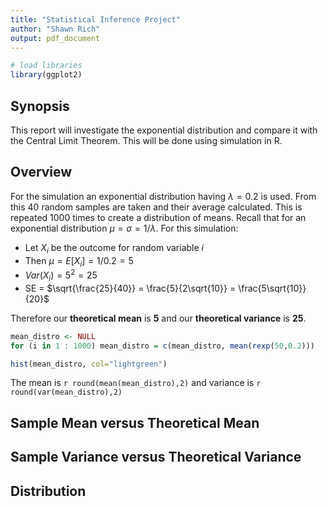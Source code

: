 ```yaml
---
title: "Statistical Inference Project"
author: "Shawn Rich"
output: pdf_document
---
```


```r
# load libraries
library(ggplot2)
```

## Synopsis  
This report will investigate the exponential distribution and compare it with the Central Limit Theorem. This will be done using simulation in R.


## Overview    
For the simulation an exponential distribution having $\lambda = 0.2$ is used. From this 40 random samples are taken and their average calculated. This is repeated 1000 times to create a distribution of means. Recall that for an exponential distribution $\mu = \sigma = 1/\lambda$. For this simulation:

* Let $X_i$ be the outcome for random variable $i$    
* Then $\mu = E[X_i] = 1/0.2 = 5$  
* $Var(X_i) = 5^2 = 25$  
* SE = $\sqrt{\frac{25}{40}} = \frac{5}{2\sqrt{10}} = \frac{5\sqrt{10}}{20}$  

Therefore our **theoretical mean** is **5** and our **theoretical variance** is **25**.

```r

mean_distro <- NULL
for (i in 1 : 1000) mean_distro = c(mean_distro, mean(rexp(50,0.2)))

hist(mean_distro, col="lightgreen")
```


The mean is `r round(mean(mean_distro),2)` and variance is `r round(var(mean_distro),2)`

## Sample Mean versus Theoretical Mean  


## Sample Variance versus Theoretical Variance


## Distribution
